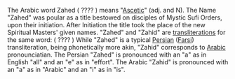 The Arabic word Zahed ( ???? ) means "[[Ascetic]]" (adj. and N). The Name "Zahed" was poular as a title bestowed on disciples of Mystic Sufi Orders, upon their initiation. After Initiation the title took the place of the new Spiritual Masters' given names.
"Zahed" and "Zahid" are [[transliterations]] for the same word:  ( ???? )
While "Zahed" is a typical [[Persian]] ([[Farsi]]) transliteration, being phonetically more akin, "Zahid" corresponds to [[Arabic]] pronounciatian.
The Persian "Zahed" is pronounced with an "a" as in English "all" and an "e" as in "effort".
The Arabic "Zahid" is pronounced with an "a" as in "Arabic" and an "i" as in "is".